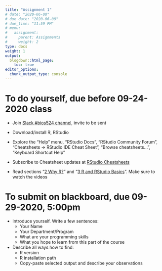 ```yaml
---
title: "Assignment 1"
# date: "2020-06-08"
# due_date: "2020-06-08"
# due_time: "11:59 PM"
# menu:
#   assignment:
#     parent: Assignments
#     weight: 2
type: docs
weight: 1
output:
  blogdown::html_page:
    toc: true
editor_options: 
  chunk_output_type: console
---
```


# To do yourself, due before 09-24-2020 class

- Join [Slack #bios524 channel](https://dozmorovlab.slack.com/archives/C01AZANCZR9), invite to be sent

- Download/install R, RStudio

- Explore the "Help" menu, "RStudio Docs", "RStudio Community Forum", "Cheatsheets -> RStudio IDE Cheat Sheet", "Browse cheatsheets...", "Keyboard Shortcut Help"

- Subscribe to Cheatsheet updates at [RStudio Cheatsheets](https://rstudio.com/resources/cheatsheets/)

- Read sections "[2 Why R?](https://ismayc.github.io/rbasics-book/2-whyR.html)" and "[3 R and RStudio Basics](https://ismayc.github.io/rbasics-book/3-rstudiobasics.html)". Make sure to watch the videos


# To submit on blackboard, due 09-29-2020, 5:00pm

- Introduce yourself. Write a few sentences:
    - Your Name
    - Your Department/Program
    - What are your programming skills
    - What you hope to learn from this part of the course

- Describe all ways how to find:
    - R version
    - R installation path
    - Copy-paste selected output and describe your observations

